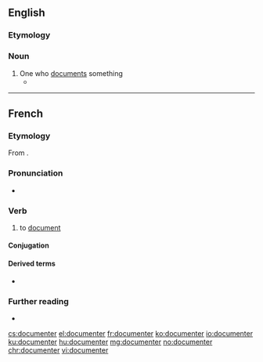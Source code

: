 ==English==

===Etymology===
{{suffix|document|er|lang=en}}

===Noun===
{{en-noun}}

# One who [[document]]s something
#* {{quote-journal|1988|June 10|Justin Hayford|The Human Radio|Chicago Reader|url=https://securesite.chireader.com/cgi-bin/Archive/abridged2.bat?path=1988/880610/SHERRI
|passage=But Osterman is not merely a '''documenter''', preserving the lost art form of the radio drama.}}

----

==French==

===Etymology===
From {{suffix|fr|document|er}}.

===Pronunciation===
* {{IPA|/dɔ.ky.mɑ̃.te/|lang=fr}}

===Verb===
{{fr-verb}}

# to [[document]] {{gloss|to record in documents}}

====Conjugation====
{{fr-conj-auto}}

====Derived terms====
* {{l|fr|documentation}}

===Further reading===
* {{R:TLFi}}

[[cs:documenter]]
[[el:documenter]]
[[fr:documenter]]
[[ko:documenter]]
[[io:documenter]]
[[ku:documenter]]
[[hu:documenter]]
[[mg:documenter]]
[[no:documenter]]
[[chr:documenter]]
[[vi:documenter]]